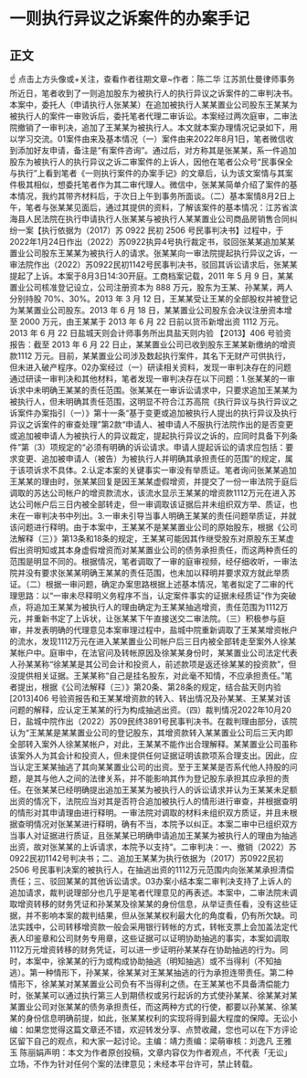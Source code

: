 # 一则执行异议之诉案件的办案手记
## 正文
☝ 点击上方头像或+关注，查看作者往期文章~作者：陈二华 江苏凯仕曼律师事务所近日，笔者收到了一则追加股东为被执行人的执行异议之诉案件的二审判决书。本案中，委托人（申请执行人张某某）在追加被执行人某某置业公司股东王某某为被执行人的案件一审败诉后，委托笔者代理二审诉讼。本案经过两次庭审，二审法院撤销了一审判决，追加了王某某为被执行人。本文就本案办理情况记录如下，用以学习交流。01案件由来及基本情况（一）案件由来2022年8月1日，笔者微信收到添加好友申请，备注是“有案件咨询”。通过后，对方称其是张某某，系一件追加股东为被执行人的执行异议之诉二审案件的上诉人，因他在笔者公众号“民事保全与执行”上看到笔者《一则执行案件的办案手记》的文章后，认为该文案情与其案件极其相似，想委托笔者作为其二审代理人。微信中，张某某简单介绍了案件的基本情况，我约其带齐材料后，于次日上午到事务所面谈。（二）基本案情8月2日上午，笔者与张某某见面后，通过其提供的资料，了解该案件的基本情况：江苏省滨海县人民法院在执行申请执行人张某某与被执行人某某置业公司商品房销售合同纠纷一案【执行依据为（2017）苏 0922 民初 2506 号民事判决书】过程中，于2022年1月24日作出（2022）苏0922执异4号执行裁定书，驳回张某某追加某某置业公司股东王某某为被执行人的请求。张某某向一审法院提起执行异议之诉，一审法院作出（2022）苏0922民初1142号民事判决书，驳回其诉讼请求后，张某某提起了上诉。本案于8月3日14:30开庭。工商档案记载，2011 年 5 月 9 日，某某置业公司核准登记设立，公司注册资本为 888 万元，股东为王某、孙某某，两人分别持股 70%、30%。2013 年 3 月 12 日，王某某受让王某的全部股权并被登记为某某置业公司股东。2013 年 6 月 18 日，某某置业公司股东会决议注册资本增至 2000 万元，由王某某于 2013 年 6 月 22 日前以货币新增出资 1112 万元。2013 年 6 月 22 日盐城天则会计师事务所出具盐天则内验 【2013】406 号验资报告：截至 2013 年 6 月 22 日止，某某置业公司已收到股东王某某新缴纳的增资款1112 万元。目前，某某置业公司涉及数起执行案件，其名下无财产可供执行，但未进入破产程序。02办案经过（一）研读相关资料，发现一审判决存在的问题通过研读一审判决和其他材料，笔者发现一审判决存在以下问题：1.张某某的一审诉求中未明确王某某的责任范围。张某某在一审诉讼请求中，只要求追加王某某为被执行人，但未明确其责任范围，这明显不符合江苏高院《执行异议与执行异议之诉案件办案指引（一）》第十一条“基于变更或追加被执行人提出的执行异议及执行异议之诉案件的审查处理”第2款“申请人、被申请人不服执行法院作出的是否变更或追加被申请人为被执行人的异议裁定，提起执行异议之诉的，应同时具备下列条件”第（3）项规定的“必须有明确的诉讼请求。申请人提起诉讼的请求应包括：要求变更、追加被申请人（被告）为被执行人并明确其承担责任的范围”的规定，属于该项诉求不具体。2.认定本案的关键事实一审没有举质证。笔者询问张某某追加王某某的理由时，张某某回复是因王某某虚假增资，并提交了一份一审法院于庭后调取的苏达公司帐户的增资款流水，该流水显示王某某的增资款1112万元在进入苏达公司帐户后三日内被全部转走，但一审调取该证据后并未组织双方举、质证，也未在一审判决书中列出。3.一审未引导当事人明确王某某的责任问题举质证，并就该问题进行释明。由于本案中，王某某不是某某置业公司的原始股东，根据《公司法解释（三）》第13条和18条的规定，王某某可能因其作继受股东对原股东王某虚假出资明知或其本身虚假增资而对某某置业公司的债务承担责任，而这两种责任的范围是明显不同的。根据情况，笔者调取了一审的庭审视频，经仔细收听，一审法院并没有要求张某某明确王某某的责任范围，也未加以释明并要求双方就此举质证。（二）根据一审问题，确定办案思路根据上述基本情况，笔者拟定了二审的代理思路：以“一审未尽释明义务程序不当，认定案件事实的证据未经质证”作为突破点，将追加王某某为被执行人的理由确定为王某某抽逃增资，责任范围为1112万元，并重新书定了上诉状，让张某某下午直接送交二审法院。（三）积极参与庭审，并发表明确的代理意见本案审理过程中，盐城中院重新调取了王某某增资帐户的流水，发现1112万元在进入某某置业公司帐户后三日内被全部转走至案外人徐某某帐户中。庭审中，在法官问及转帐原因及徐某某身份时，某某置业公司法定代表人孙某某称“徐某某是其公司会计和投资人，前述款项是返还徐某某的投资款”，但没提供相关证据。王某某称“自己是挂名股东，对此毫不知情，不应承担责任。”笔者提出，根据《公司法解释（三）》第20条、第28条的规定，结合盐天则内验 [2013]406 号验资报告和王某某增资款的转入、转出情况及孙某某、王某某对该问题的解释，应认定王某某的行为构成抽逃出资。（四）裁判情况2022年10月20日，盐城中院作出（2022）苏09民终3891号民事判决书。在裁判理由部分，该院认为“王某某是某某置业公司的登记股东，其增资款转入某某置业公司后三天内即全部转入案外人徐某某帐户，对此，王某某不能作出合理解释。某某置业公司虽称该案外人为其会计和投资人，但未提供任何证据证明该款项系合理支出。因此，应当认定王某某抽逃了其向某某置业公司的出资。至于王某某是否系代他人持股的问题，是其与他人之间的法律关系，并不能影响其作为登记股东承担其应承担的责任。在张某某已经明确提出追加王某某为被执行人的诉讼请求并认为王某某未足额出资的情况下，法院应当对其是否符合追加被执行人的情形进行审查，并根据查明的情形对其申请理由进行释明。一审法院对调取的材料未组织双方质证，并且未根据查明情况对张某某进行释明，确有不当，本院予以纠正。本案二审中已组织双方当事人对证据进行质证，且张某某已明确申请追加王某某为被执行人的理由为抽逃出资，故对张某某的上诉请求，本院予以支持”。二审判决：一、撤销（2022）苏0922民初1142号判决书；二、追加王某某为执行依据为（2017）苏0922民初2506 号民事判决案的被执行人，在抽逃出资的1112万元范围内向张某某承担清偿责任；三、驳回某某的其他诉讼请求。03办案小结本案二审判决支持了上诉人的追加请求，裁判说理部分也几乎是笔者代理意见的再表述。本案中，二审法院未调取增资转移的财务凭证和孙某某及徐某某的身份信息，从举证责任看，没有这些证据，并不影响本案的裁判结果，但从张某某权利最大化的角度看，仍有所欠缺。司法实践中，公司转移增资款一般会采用银行转帐的方式，转帐支票上会加盖法定代表人印鉴章和公司财务专用章，这些证据可以证明协助抽逃的事实，本案如调取1112万元增资转移的财务凭证，可以进一步证明孙某某存在协助抽逃的行为。同时，本案中，徐某某的行为或构成协助抽逃（明知抽逃）或不当得利（不知抽逃）。第一种情形下，孙某某，徐某某对王某某抽逃的行为承担连带责任。第二种情形下，徐某某对某某置业公司负有不当得利之债。在王某某也不具备清偿能力时，张某某可以通过执行第三人到期债权或另行起诉的方式使孙某某、徐某某对某某置业公司对张某某的债务承担责任，而这两种方式的行使，都要以孙某某、徐某某的身份信息明确前提，如此，张某某权利的实现将得到最大程度的保障。无讼小编：如果您觉得这篇文章还不错，欢迎转发分享、点赞收藏，您也可以在下方评论区留下自己的观点，和大家一起讨论。主编：靖力责编：梁萌审核：刘逸凡 王雅玉 陈丽娟声明：本文为作者原创投稿，文章内容仅为作者观点，不代表「无讼」立场，不作为针对任何个案的法律意见；未经本平台许可，禁止转载。